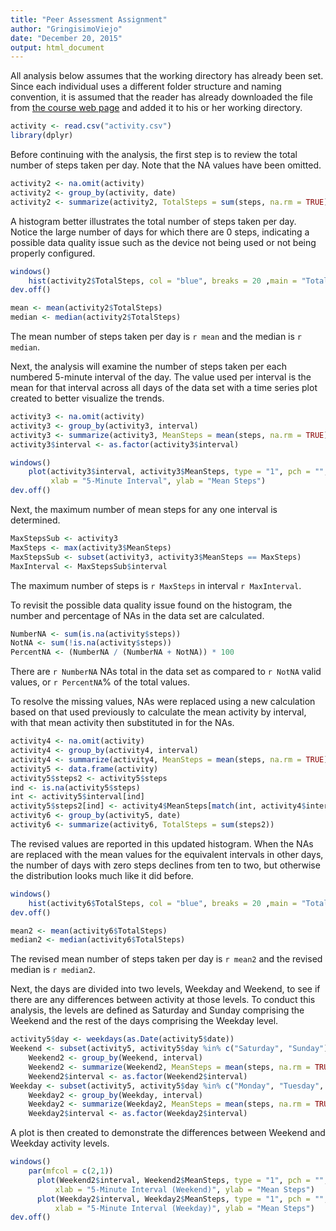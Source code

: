 ```yaml
---
title: "Peer Assessment Assignment"
author: "GringisimoViejo"
date: "December 20, 2015"
output: html_document
---
```


All analysis below assumes that the working directory has already been set. Since each individual uses a different folder structure and naming convention, it is assumed that the reader has already downloaded the file from [the course web page](https://d396qusza40orc.cloudfront.net/repdata%2Fdata%2Factivity.zip) and added it to his or her working directory.  

```r
activity <- read.csv("activity.csv")
library(dplyr)
```

Before continuing with the analysis, the first step is to review the total number of steps taken per day. Note that the NA values have been omitted.

```r
activity2 <- na.omit(activity)
activity2 <- group_by(activity, date)
activity2 <- summarize(activity2, TotalSteps = sum(steps, na.rm = TRUE))
```

A histogram better illustrates the total number of steps taken per day. Notice the large number of days for which there are 0 steps, indicating a possible data quality issue such as the device not being used or not being properly configured.

```r
windows()
    hist(activity2$TotalSteps, col = "blue", breaks = 20 ,main = "Total Steps Taken per Day", xlab = "Total Steps")
dev.off()
```

```r
mean <- mean(activity2$TotalSteps)
median <- median(activity2$TotalSteps)
```

The mean number of steps taken per day is `r mean` and the median is `r median`.  

Next, the analysis will examine the number of steps taken per each numbered 5-minute interval of the day. The value used per interval is the mean for that interval across all days of the data set with a time series plot created to better visualize the trends.

```r
activity3 <- na.omit(activity)
activity3 <- group_by(activity3, interval)
activity3 <- summarize(activity3, MeanSteps = mean(steps, na.rm = TRUE))
activity3$interval <- as.factor(activity3$interval)

windows()
    plot(activity3$interval, activity3$MeanSteps, type = "1", pch = "", 
         xlab = "5-Minute Interval", ylab = "Mean Steps")
dev.off()
```

Next, the maximum number of mean steps for any one interval is determined.

```r
MaxStepsSub <- activity3
MaxSteps <- max(activity3$MeanSteps)
MaxStepsSub <- subset(activity3, activity3$MeanSteps == MaxSteps)
MaxInterval <- MaxStepsSub$interval
```

The maximum number of steps is `r MaxSteps` in interval `r MaxInterval`.

To revisit the possible data quality issue found on the histogram, the number and percentage of NAs in the data set are calculated.

```r
NumberNA <- sum(is.na(activity$steps))
NotNA <- sum(!is.na(activity$steps))
PercentNA <- (NumberNA / (NumberNA + NotNA)) * 100
```

There are `r NumberNA` NAs total in the data set as compared to `r NotNA` valid values, or `r PercentNA`% of the total values.

To resolve the missing values, NAs were replaced using a new calculation based on that used previously to calculate the mean activity by interval, with that mean activity then substituted in for the NAs.  

```r
activity4 <- na.omit(activity)
activity4 <- group_by(activity4, interval)
activity4 <- summarize(activity4, MeanSteps = mean(steps, na.rm = TRUE))
activity5 <- data.frame(activity)
activity5$steps2 <- activity5$steps
ind <- is.na(activity5$steps)
int <- activity5$interval[ind]
activity5$steps2[ind] <- activity4$MeanSteps[match(int, activity4$interval)]
activity6 <- group_by(activity5, date)
activity6 <- summarize(activity6, TotalSteps = sum(steps2))
```

The revised values are reported in this updated histogram. When the NAs are replaced with the mean values for the equivalent intervals in other days, the number of days with zero steps declines from ten to two, but otherwise the distribution looks much like it did before.

```r
windows()
    hist(activity6$TotalSteps, col = "blue", breaks = 20 ,main = "Total Steps Taken per Day (Revised)", xlab = "Total Steps")
dev.off()
```

```r
mean2 <- mean(activity6$TotalSteps)
median2 <- median(activity6$TotalSteps)
```

The revised mean number of steps taken per day is `r mean2` and the revised median is `r median2`. 

Next, the days are divided into two levels, Weekday and Weekend, to see if there are any differences between activity at those levels. To conduct this analysis, the levels are defined as Saturday and Sunday comprising the Weekend and the rest of the days comprising the Weekday level.

```r
activity5$day <- weekdays(as.Date(activity5$date))
Weekend <- subset(activity5, activity5$day %in% c("Saturday", "Sunday"))
    Weekend2 <- group_by(Weekend, interval)
    Weekend2 <- summarize(Weekend2, MeanSteps = mean(steps, na.rm = TRUE))
    Weekend2$interval <- as.factor(Weekend2$interval)
Weekday <- subset(activity5, activity5$day %in% c("Monday", "Tuesday", "Wednesday", "Thursday", "Friday"))
    Weekday2 <- group_by(Weekday, interval)
    Weekday2 <- summarize(Weekday2, MeanSteps = mean(steps, na.rm = TRUE))
    Weekday2$interval <- as.factor(Weekday2$interval)
```

A plot is then created to demonstrate the differences between Weekend and Weekday activity levels.

```r
windows()
    par(mfcol = c(2,1))
      plot(Weekend2$interval, Weekend2$MeanSteps, type = "1", pch = "", 
          xlab = "5-Minute Interval (Weekend)", ylab = "Mean Steps")
      plot(Weekday2$interval, Weekday2$MeanSteps, type = "1", pch = "", 
          xlab = "5-Minute Interval (Weekday)", ylab = "Mean Steps") 
dev.off()  
```